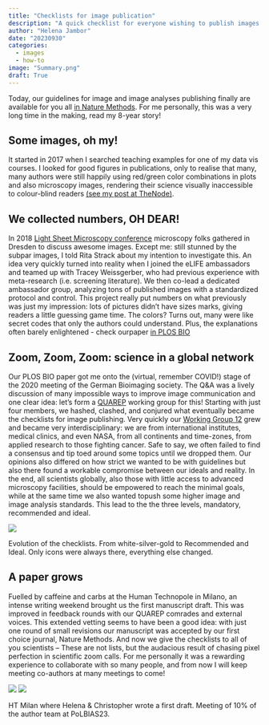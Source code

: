 ```yaml
---
title: "Checklists for image publication"
description: "A quick checklist for everyone wishing to publish images and image analysis results - out today in Nature Methods"
author: "Helena Jambor"
date: "20230930"
categories:
  - images
  - how-to
image: "Summary.png"
draft: True
---
```

Today, our guidelines for image and image analyses publishing finally are available for you all <a href=”LINK”> in Nature Methods</a>. For me personally, this was a very long time in the making, read my 8-year story!

## Some images, oh my!
It started in 2017 when I searched teaching examples for one of my data vis courses. I looked for good figures in publications, only to realise that many, many authors were still happily using red/green color combinations in plots and also microscopy images, rendering their science visually inaccessible to colour-blind readers <a href="https://thenode.biologists.com/color-blind-audiences/photo/">(see my post at TheNode)</a>. 

## We collected numbers, OH DEAR!
In 2018 <a href=https://meetings.embo.org/event/18-lsm>Light Sheet Microscopy conference</a> microscopy folks gathered in Dresden to discuss awesome images. Except me: still stunned by the subpar images, I told Rita Strack about my intention to investigate this. An idea very quickly turned into reality when I joined the eLIFE ambassadors and teamed up with Tracey Weissgerber, who had previous experience with meta-research (i.e.  screening literature). We then co-lead a dedicated ambassador group, analyzing tons of published images with a standardized protocol and control. This project really put numbers on what previously was just my impression: lots of pictures didn't have sizes marks, giving readers a little guessing game time. The colors? Turns out, many were like secret codes that only the authors could understand. Plus, the explanations often barely enlightened - check ourpaper <a href ="https://journals.plos.org/plosbiology/article?id=10.1371/journal.pbio.3001161">in PLOS BIO</a>

## Zoom, Zoom, Zoom: science in a global network
Our PLOS BIO paper got me onto the (virtual, remember COVID!) stage of the 2020 meeting of the German Bioimaging society. The Q&A was a lively discussion of many impossible ways to improve image communication and one clear idea: let's form a <a href="https://quarep.org/">QUAREP</a> working group for this! Starting with just four members, we hashed, clashed, and conjured what eventually became the checklists for image publishing. Very quickly our <a href="https://quarep.org/working-groups/wg-12-image-visualization-and-analysis/">Working Group 12</a> grew and became very interdisciplinary: we are from international institutes, medical clinics, and even NASA, from all continents and time-zones, from applied research to those fighting cancer. Safe to say, we often failed to find a consensus and tip toed around some topics until we dropped them. Our opinions also differed on how strict we wanted to be with guidelines but also there found a workable compromise between our ideals and reality. In the end, all scientists globally, also those with little access to advanced microscopy facilities, should be empowered to reach the minimal goals, while at the same time we also wanted topush some higher image and image analysis standards. This lead to the the three levels, mandatory, recommended and ideal. 

::: {#fig-evolution}
![](checklist_evolution.png)

Evolution of the checklists. From white-silver-gold to Recommended and Ideal. Only icons were always there, everything else changed. 
:::


## A paper grows
Fuelled by caffeine and carbs at the Human Technopole in Milano, an intense writing weekend brought us the first manuscript draft. This was improved in feedback rounds with our QUAREP comrades and external voices. This extended vetting seems to have been a good idea: with just one round of small revisions our manuscript was accepted by our first choice journal, Nature Methods. And now we give the checklists to all of you scientists – These are not lists, but the audacious result of chasing pixel perfection in scientific zoom calls. For me personally it was a rewarding experience to collaborate with so many people, and from now I will keep meeting co-authors at many meetings to come! 

::: {#fig-meeting}
![](HTBesuch2.jpg)
![](IMG_2346.jpeg)

HT Milan where Helena & Christopher wrote a first draft. Meeting of 10% of the author team at PoLBIAS23.
:::
